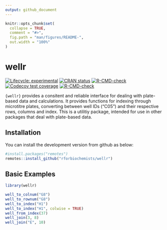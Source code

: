 ```yaml
---
output: github_document
---
```


<!-- README.md is generated from README.Rmd. Please edit that file -->

```r
knitr::opts_chunk$set(
  collapse = TRUE,
  comment = "#>",
  fig.path = "man/figures/README-",
  out.width = "100%"
)
```

# wellr

<!-- badges: start -->
[![Lifecycle: experimental](https://img.shields.io/badge/lifecycle-experimental-orange.svg)](https://lifecycle.r-lib.org/articles/stages.html#experimental)
[![CRAN status](https://www.r-pkg.org/badges/version/wellr)](https://CRAN.R-project.org/package=wellr)
[![R-CMD-check](https://github.com/rforbiochemists/wellr/workflows/R-CMD-check/badge.svg)](https://github.com/rforbiochemists/wellr/actions)
[![Codecov test coverage](https://codecov.io/gh/rforbiochemists/wellr/branch/master/graph/badge.svg)](https://app.codecov.io/gh/rforbiochemists/wellr?branch=master)
[![R-CMD-check](https://github.com/rforbiochemists/wellr/actions/workflows/R-CMD-check.yaml/badge.svg)](https://github.com/rforbiochemists/wellr/actions/workflows/R-CMD-check.yaml)
<!-- badges: end -->

`{wellr}` provides a consitent and reliable interface for dealing with plate-based data and calculations. It provides functions for indexing through microtitre plates, converting between well IDs ("C05") and their respective rows, columns and index. This is a utilitiy package, intended for use in other packages that deal with plate-based data.

## Installation

<!-- You can install the released version of wellr from [CRAN](https://CRAN.R-project.org) with: -->
You can install the development version from github as below:

``` r
#install.packages("remotes")
remotes::install_github("rforbiochemists/wellr")
```

## Basic Examples

```r
library(wellr)

well_to_colnum("G8")
well_to_rownum("G8")
well_to_index("H1")
well_to_index("H1", colwise = TRUE)
well_from_index(37)
well_join(3, 8)
well_join("E", 10)

```


